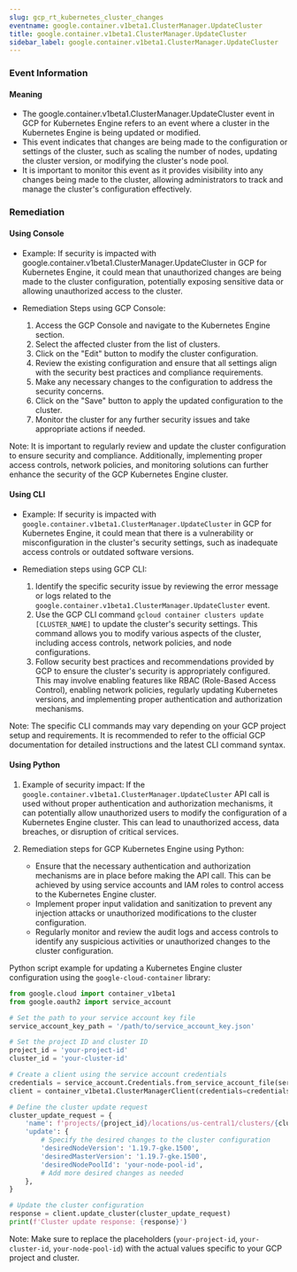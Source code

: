 ```yaml
--- 
slug: gcp_rt_kubernetes_cluster_changes
eventname: google.container.v1beta1.ClusterManager.UpdateCluster
title: google.container.v1beta1.ClusterManager.UpdateCluster
sidebar_label: google.container.v1beta1.ClusterManager.UpdateCluster
---
```

                       
### Event Information

#### Meaning

- The google.container.v1beta1.ClusterManager.UpdateCluster event in GCP for Kubernetes Engine refers to an event where a cluster in the Kubernetes Engine is being updated or modified.
- This event indicates that changes are being made to the configuration or settings of the cluster, such as scaling the number of nodes, updating the cluster version, or modifying the cluster's node pool.
- It is important to monitor this event as it provides visibility into any changes being made to the cluster, allowing administrators to track and manage the cluster's configuration effectively.

### Remediation

#### Using Console

- Example: If security is impacted with google.container.v1beta1.ClusterManager.UpdateCluster in GCP for Kubernetes Engine, it could mean that unauthorized changes are being made to the cluster configuration, potentially exposing sensitive data or allowing unauthorized access to the cluster.

- Remediation Steps using GCP Console:
  1. Access the GCP Console and navigate to the Kubernetes Engine section.
  2. Select the affected cluster from the list of clusters.
  3. Click on the "Edit" button to modify the cluster configuration.
  4. Review the existing configuration and ensure that all settings align with the security best practices and compliance requirements.
  5. Make any necessary changes to the configuration to address the security concerns.
  6. Click on the "Save" button to apply the updated configuration to the cluster.
  7. Monitor the cluster for any further security issues and take appropriate actions if needed.

Note: It is important to regularly review and update the cluster configuration to ensure security and compliance. Additionally, implementing proper access controls, network policies, and monitoring solutions can further enhance the security of the GCP Kubernetes Engine cluster.

#### Using CLI

- Example: If security is impacted with `google.container.v1beta1.ClusterManager.UpdateCluster` in GCP for Kubernetes Engine, it could mean that there is a vulnerability or misconfiguration in the cluster's security settings, such as inadequate access controls or outdated software versions.

- Remediation steps using GCP CLI:
  1. Identify the specific security issue by reviewing the error message or logs related to the `google.container.v1beta1.ClusterManager.UpdateCluster` event.
  2. Use the GCP CLI command `gcloud container clusters update [CLUSTER_NAME]` to update the cluster's security settings. This command allows you to modify various aspects of the cluster, including access controls, network policies, and node configurations.
  3. Follow security best practices and recommendations provided by GCP to ensure the cluster's security is appropriately configured. This may involve enabling features like RBAC (Role-Based Access Control), enabling network policies, regularly updating Kubernetes versions, and implementing proper authentication and authorization mechanisms.

Note: The specific CLI commands may vary depending on your GCP project setup and requirements. It is recommended to refer to the official GCP documentation for detailed instructions and the latest CLI command syntax.

#### Using Python

1. Example of security impact: If the `google.container.v1beta1.ClusterManager.UpdateCluster` API call is used without proper authentication and authorization mechanisms, it can potentially allow unauthorized users to modify the configuration of a Kubernetes Engine cluster. This can lead to unauthorized access, data breaches, or disruption of critical services.

2. Remediation steps for GCP Kubernetes Engine using Python:
   - Ensure that the necessary authentication and authorization mechanisms are in place before making the API call. This can be achieved by using service accounts and IAM roles to control access to the Kubernetes Engine cluster.
   - Implement proper input validation and sanitization to prevent any injection attacks or unauthorized modifications to the cluster configuration.
   - Regularly monitor and review the audit logs and access controls to identify any suspicious activities or unauthorized changes to the cluster configuration.

Python script example for updating a Kubernetes Engine cluster configuration using the `google-cloud-container` library:

```python
from google.cloud import container_v1beta1
from google.oauth2 import service_account

# Set the path to your service account key file
service_account_key_path = '/path/to/service_account_key.json'

# Set the project ID and cluster ID
project_id = 'your-project-id'
cluster_id = 'your-cluster-id'

# Create a client using the service account credentials
credentials = service_account.Credentials.from_service_account_file(service_account_key_path)
client = container_v1beta1.ClusterManagerClient(credentials=credentials)

# Define the cluster update request
cluster_update_request = {
    'name': f'projects/{project_id}/locations/us-central1/clusters/{cluster_id}',
    'update': {
        # Specify the desired changes to the cluster configuration
        'desiredNodeVersion': '1.19.7-gke.1500',
        'desiredMasterVersion': '1.19.7-gke.1500',
        'desiredNodePoolId': 'your-node-pool-id',
        # Add more desired changes as needed
    },
}

# Update the cluster configuration
response = client.update_cluster(cluster_update_request)
print(f'Cluster update response: {response}')
```

Note: Make sure to replace the placeholders (`your-project-id`, `your-cluster-id`, `your-node-pool-id`) with the actual values specific to your GCP project and cluster.


 
